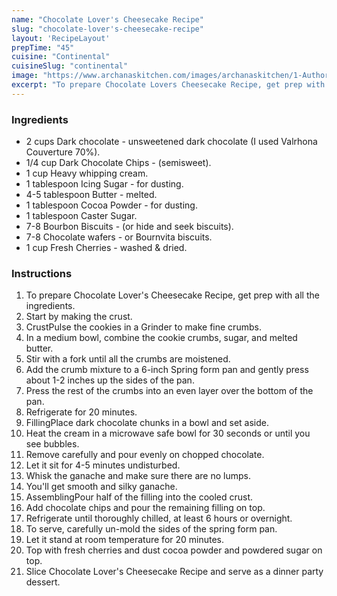 ---
name: "Chocolate Lover's Cheesecake Recipe"
slug: "chocolate-lover's-cheesecake-recipe"
layout: 'RecipeLayout'
prepTime: "45"
cuisine: "Continental"
cuisineSlug: "continental"
image: "https://www.archanaskitchen.com/images/archanaskitchen/1-Author/Vibha_Bhutada/Chocolate_Lovers_Cheesecake.jpg"
excerpt: "To prepare Chocolate Lovers Cheesecake Recipe, get prep with all the ingredients"
---

### Ingredients

- 2 cups Dark chocolate - unsweetened dark chocolate (I used Valrhona Couverture 70%).
- 1/4 cup Dark Chocolate Chips - (semisweet).
- 1 cup Heavy whipping cream.
- 1 tablespoon Icing Sugar - for dusting.
- 4-5 tablespoon Butter - melted.
- 1 tablespoon Cocoa Powder - for dusting.
- 1 tablespoon Caster Sugar.
- 7-8 Bourbon Biscuits - (or hide and seek biscuits).
- 7-8 Chocolate wafers - or Bournvita biscuits.
- 1 cup Fresh Cherries - washed & dried.

### Instructions

1. To prepare Chocolate Lover's Cheesecake Recipe, get prep with all the ingredients.
1. Start by making the crust.
1. CrustPulse the cookies in a Grinder to make fine crumbs.
1. In a medium bowl, combine the cookie crumbs, sugar, and melted butter.
1. Stir with a fork until all the crumbs are moistened.
1. Add the crumb mixture to a 6-inch Spring form pan and gently press about 1-2 inches up the sides of the pan.
1. Press the rest of the crumbs into an even layer over the bottom of the pan.
1. Refrigerate for 20 minutes.
1. FillingPlace dark chocolate chunks in a bowl and set aside.
1. Heat the cream in a microwave safe bowl for 30 seconds or until you see bubbles.
1. Remove carefully and pour evenly on chopped chocolate.
1. Let it sit for 4-5 minutes undisturbed.
1. Whisk the ganache and make sure there are no lumps.
1. You'll get smooth and silky ganache.
1. AssemblingPour half of the filling into the cooled crust.
1. Add chocolate chips and pour the remaining filling on top.
1. Refrigerate until thoroughly chilled, at least 6 hours or overnight.
1. To serve, carefully un-mold the sides of the spring form pan.
1. Let it stand at room temperature for 20 minutes.
1. Top with fresh cherries and dust cocoa powder and powdered sugar on top.
1. Slice Chocolate Lover's Cheesecake Recipe and serve as a dinner party dessert.
